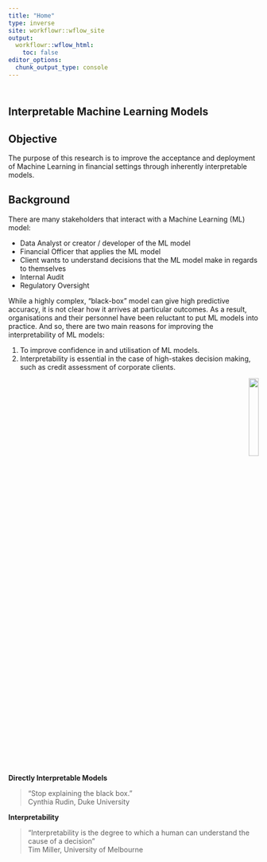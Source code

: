 ```yaml
---
title: "Home"
type: inverse
site: workflowr::wflow_site
output:
  workflowr::wflow_html:
    toc: false
editor_options:
  chunk_output_type: console
---
```


<style type="text/css">
.title {
  display: none;
}

#getting-started img {
  margin-right: 10px;
}

</style>

<div class="row" style="padding-top: 10px;">
<div class="col-sm-6">

# **Interpretable Machine Learning Models**

## Objective

The purpose of this research is to improve the acceptance and deployment of Machine Learning in financial settings through inherently interpretable models.

## Background

There are many stakeholders that interact with a Machine Learning (ML) model:

-   Data Analyst or creator / developer of the ML model
-   Financial Officer that applies the ML model
-   Client wants to understand decisions that the ML model make in regards to themselves
-   Internal Audit
-   Regulatory Oversight

While a highly complex, "black-box" model can give high predictive accuracy, it is not clear how it arrives at particular outcomes. As a result, organisations and their personnel have been reluctant to put ML models into practice. And so, there are two main reasons for improving the interpretability of ML models:

1.  To improve confidence in and utilisation of ML models.
2.  Interpretability is essential in the case of high-stakes decision making, such as credit assessment of corporate clients.

</div>

<div class="col-sm-6">
<div style="text-align: right;"><img src="./images/corporate-finance-inst.png" width="20%"></div>

**Directly Interpretable Models**

>"Stop explaining the black box."\
>Cynthia Rudin, Duke University

**Interpretability**

>"Interpretability is the degree to which a human can understand the cause of a decision"\
>Tim Miller, University of Melbourne

</div>
